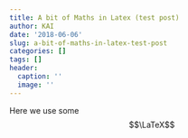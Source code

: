 ```yaml
---
title: A bit of Maths in Latex (test post)
author: KAI
date: '2018-06-06'
slug: a-bit-of-maths-in-latex-test-post
categories: []
tags: []
header:
  caption: ''
  image: ''
---
```



Here we use some $$\LaTeX$$
